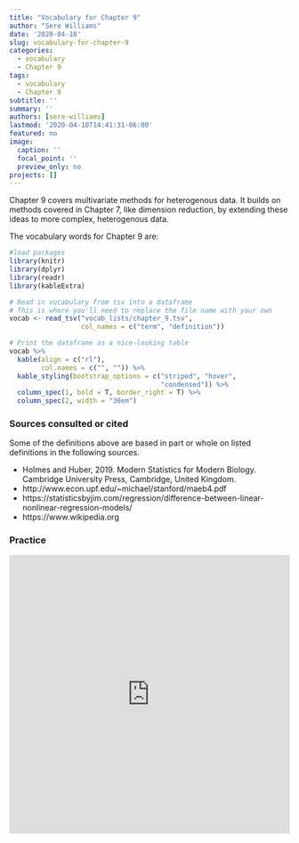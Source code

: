 ```yaml
---
title: "Vocabulary for Chapter 9"
author: "Sere Williams"
date: '2020-04-10'
slug: vocabulary-for-chapter-9
categories:
  - vocabulary
  - Chapter 9
tags:
  - vocabulary
  - Chapter 9
subtitle: ''
summary: ''
authors: [sere-williams]
lastmod: '2020-04-10T14:41:31-06:00'
featured: no
image:
  caption: ''
  focal_point: ''
  preview_only: no
projects: []
---
```


Chapter 9 covers multivariate methods for heterogenous data. It builds on methods covered in Chapter 7, like dimension reduction, by extending these ideas to more complex, heterogenous data.

The vocabulary words for Chapter 9 are:

```r
#load packages
library(knitr)
library(dplyr)
library(readr)
library(kableExtra)

# Read in vocabulary from tsv into a dataframe
# This is where you'll need to replace the file name with your own
vocab <- read_tsv("vocab_lists/chapter_9.tsv",
                  col_names = c("term", "definition"))

# Print the dataframe as a nice-looking table
vocab %>% 
  kable(align = c("rl"), 
        col.names = c("", "")) %>% 
  kable_styling(bootstrap_options = c("striped", "hover",
                                      "condensed")) %>% 
  column_spec(1, bold = T, border_right = T) %>%
  column_spec(2, width = "30em")
```

### Sources consulted or cited

Some of the definitions above are based in part or whole on listed definitions in the following sources.

- Holmes and Huber, 2019. Modern Statistics for Modern Biology. Cambridge University Press, Cambridge, United Kingdom.
- http://www.econ.upf.edu/~michael/stanford/maeb4.pdf
- https://statisticsbyjim.com/regression/difference-between-linear-nonlinear-regression-models/
- https://www.wikipedia.org

### Practice

<iframe src="https://quizlet.com/501633373/flashcards/embed?i=2stug3&x=1jj1" height="500" width="100%" style="border:0"></iframe>

